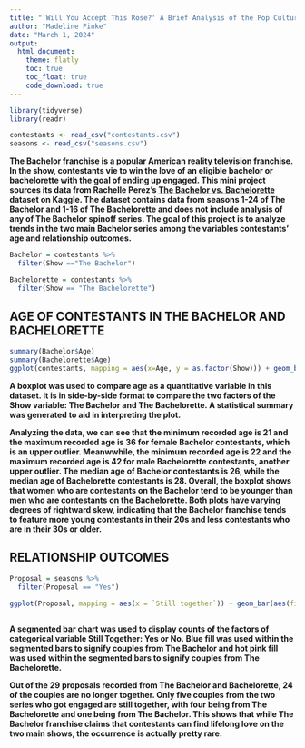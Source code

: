 ```yaml
---
title: "'Will You Accept This Rose?' A Brief Analysis of the Pop Culture Phenomenon 'The Bachelor'"
author: "Madeline Finke"
date: "March 1, 2024"
output: 
  html_document:
    theme: flatly
    toc: true
    toc_float: true
    code_download: true
---
```


```r
library(tidyverse)
library(readr)
```

```r
contestants <- read_csv("contestants.csv")
seasons <- read_csv("seasons.csv")
```

**The Bachelor franchise is a popular American reality television franchise. In the show, contestants vie to win the love of an eligible bachelor or bachelorette with the goal of ending up engaged. This mini project sources its data from Rachelle Perez's [The Bachelor vs. Bachelorette](https://www.kaggle.com/datasets/rachelleperez/the-bachelor-vs-the-bachelorette) dataset on Kaggle. The dataset contains data from seasons 1-24 of The Bachelor and 1-16 of The Bachelorette and does not include analysis of any of The Bachelor spinoff series. The goal of this project is to analyze trends in the two main Bachelor series among the variables contestants' age and relationship outcomes. **

```r
Bachelor = contestants %>%  
  filter(Show =="The Bachelor")

Bachelorette = contestants %>% 
  filter(Show == "The Bachelorette")
```

## AGE OF CONTESTANTS IN THE BACHELOR AND BACHELORETTE

```r
summary(Bachelor$Age)
summary(Bachelorette$Age)
ggplot(contestants, mapping = aes(x=Age, y = as.factor(Show))) + geom_boxplot(color = "darkred") + labs(x = "Age of Contestant", y = "Show", title = "Age Distribution of Contestants in The Bachelor and Bachelorette", caption = "Source: The Bachelor vs. The Bachelorette contestants.csv")
```
**A boxplot was used to compare age as a quantitative variable in this dataset. It is in side-by-side format to compare the two factors of the Show variable: The Bachelor and The Bachelorette. A statistical summary was generated to aid in interpreting the plot.**

**Analyzing the data, we can see that the minimum recorded age is 21 and the maximum recorded age is 36 for female Bachelor contestants, which is an upper outlier. Meanwwhile, the minimum recorded age is 22 and the maximum recorded age is 42 for male Bachelorette contestants, another upper outlier. The median age of Bachelor contestants is 26, while the median age of Bachelorette contestants is 28. Overall, the boxplot shows that women who are contestants on the Bachelor tend to be younger than men who are contestants on the Bachelorette. Both plots have varying degrees of rightward skew, indicating that the Bachelor franchise tends to feature more young contestants in their 20s and less contestants who are in their 30s or older.** 

## RELATIONSHIP OUTCOMES

```r
Proposal = seasons %>% 
  filter(Proposal == "Yes")

ggplot(Proposal, mapping = aes(x = `Still together`)) + geom_bar(aes(fill = Show, position = "fill")) + labs(x = "Couple Still Together?", y ="Count", title = "Relationship Outcomes of The Bachelor and Bachelorette", caption = "Source: The Bachelor vs. The Bachelorette seasons.csv") + scale_fill_manual(values= c("blue", "hotpink"))
  
```
                  
**A segmented bar chart was used to display counts of the factors of categorical variable Still Together: Yes or No. Blue fill was used within the segmented bars to signify couples from The Bachelor and hot pink fill was used within the segmented bars to signify couples from The Bachelorette.**  

**Out of the 29 proposals recorded from The Bachelor and Bachelorette, 24 of the couples are no longer together. Only five couples from the two series who got engaged are still together, with four being from The Bachelorette and one being from The Bachelor. This shows that while The Bachelor franchise claims that contestants can find lifelong love on the two main shows, the occurrence is actually pretty rare.** 







